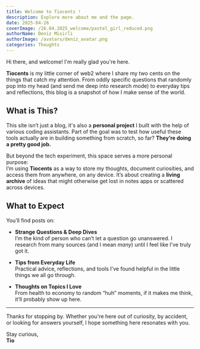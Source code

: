 ```yaml
---
title: Welcome to Tiocents !
description: Explore more about me and the page.
date: 2025-04-26
coverImage: /26.04.2025_welcome/pastel_girl_reduced.png
authorName: Deniz Misirli
authorImage: /avatars/deniz_avatar.png
categories: Thoughts
---
```


Hi there, and welcome! I'm really glad you're here.

**Tiocents** is my little corner of web2 where I share my two cents on the things that catch my attention. From oddly specific questions that randomly pop into my head (and send me deep into research mode) to everyday tips and reflections, this blog is a snapshot of how I make sense of the world.

## What is This?

This site isn’t just a blog, it's also a **personal project** I built with the help of various coding assistants. Part of the goal was to test how useful these tools actually are in building something from scratch, so far? **They’re doing a pretty good job.**

But beyond the tech experiment, this space serves a more personal purpose:  
I’m using **Tiocents** as a way to store my thoughts, document curiosities, and access them from anywhere, on any device. It’s about creating a **living archive** of ideas that might otherwise get lost in notes apps or scattered across devices.

## What to Expect

You’ll find posts on:

- **Strange Questions & Deep Dives**  
  I’m the kind of person who can’t let a question go unanswered. I research from many sources (and I mean _many_) until I feel like I’ve truly got it.

- **Tips from Everyday Life**  
  Practical advice, reflections, and tools I’ve found helpful in the little things we all go through.

- **Thoughts on Topics I Love**  
  From health to economy to random “huh” moments, if it makes me think, it’ll probably show up here.

---

Thanks for stopping by. Whether you're here out of curiosity, by accident, or looking for answers yourself, I hope something here resonates with you.

Stay curious,  
**Tio**
